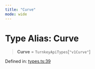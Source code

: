 ```yaml
---
title: "Curve"
mode: wide
---
```

  
# Type Alias: Curve

> **Curve** = `TurnkeyApiTypes`\[`"v1Curve"`\]

Defined in: [types.ts:39](https://github.com/tkhq/sdk/blob/94193410cf3571aa019a0b9408107eeb43e39e16/packages/sdk-react-native/src/types.ts#L39)
